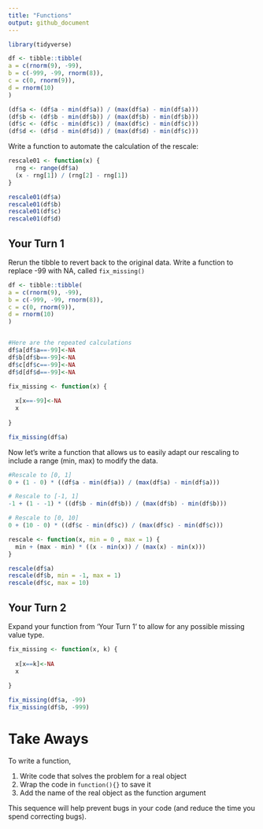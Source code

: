 ```yaml
---
title: "Functions"
output: github_document
---
```


```r
library(tidyverse)

df <- tibble::tibble(
a = c(rnorm(9), -99),
b = c(-999, -99, rnorm(8)),
c = c(0, rnorm(9)),
d = rnorm(10)
)
```

```r
(df$a <- (df$a - min(df$a)) / (max(df$a) - min(df$a)))
(df$b <- (df$b - min(df$b)) / (max(df$b) - min(df$b)))
(df$c <- (df$c - min(df$c)) / (max(df$c) - min(df$c)))
(df$d <- (df$d - min(df$d)) / (max(df$d) - min(df$c)))
```

Write a function to automate the calculation of the rescale:
```r
rescale01 <- function(x) {
  rng <- range(df$a)
  (x - rng[1]) / (rng[2] - rng[1])
}

rescale01(df$a)
rescale01(df$b)
rescale01(df$c)
rescale01(df$d)
```


## Your Turn 1

Rerun the tibble to revert back to the original data.  Write a function to replace -99 with NA, called `fix_missing()`

```r
df <- tibble::tibble(
a = c(rnorm(9), -99),
b = c(-999, -99, rnorm(8)),
c = c(0, rnorm(9)),
d = rnorm(10)
)


#Here are the repeated calculations
df$a[df$a==-99]<-NA
df$b[df$b==-99]<-NA
df$c[df$c==-99]<-NA
df$d[df$d==-99]<-NA

```

```r
fix_missing <- function(x) {
  
  x[x==-99]<-NA
  x
  
}

fix_missing(df$a)
```



Now let's write a function that allows us to easily adapt our rescaling to include a range (min, max) to modify the data.
```r
#Rescale to [0, 1]
0 + (1 - 0) * ((df$a - min(df$a)) / (max(df$a) - min(df$a)))

# Rescale to [-1, 1]
-1 + (1 - -1) * ((df$b - min(df$b)) / (max(df$b) - min(df$b)))

# Rescale to [0, 10]
0 + (10 - 0) * ((df$c - min(df$c)) / (max(df$c) - min(df$c)))

```


```r
rescale <- function(x, min = 0 , max = 1) {
  min + (max - min) * ((x - min(x)) / (max(x) - min(x)))
}

rescale(df$a)
rescale(df$b, min = -1, max = 1)
rescale(df$c, max = 10)

```




## Your Turn 2
Expand your function from 'Your Turn 1' to allow for any possible missing value type.
```r
fix_missing <- function(x, k) {
  
  x[x==k]<-NA
  x
  
}

fix_missing(df$a, -99)
fix_missing(df$b, -999)


```



# Take Aways

To write a function, 

1. Write code that solves the problem for a real object  
2. Wrap the code in `function(){}` to save it  
3. Add the name of the real object as the function argument 

This sequence will help prevent bugs in your code (and reduce the time you spend correcting bugs). 
